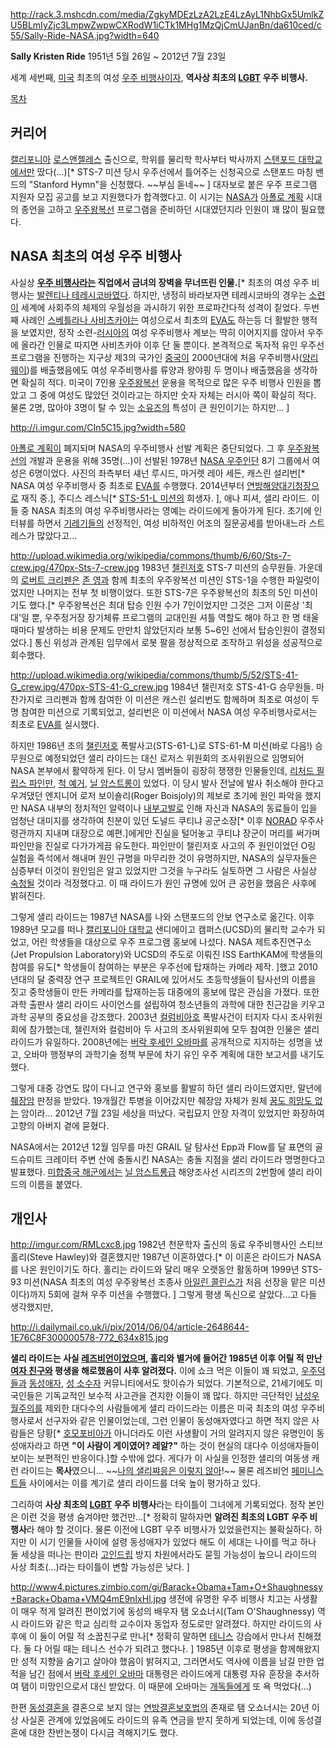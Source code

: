 http://rack.3.mshcdn.com/media/ZgkyMDEzLzA2LzE4LzAyL1NhbGx5UmlkZU5BLmIyZjc3LmpwZwpwCXRodW1iCTk1MHg1MzQjCmUJanBn/da610ced/c55/Sally-Ride-NASA.jpg?width=640

'''Sally Kristen Ride'''
1951년 5월 26일 ~ 2012년 7월 23일

세계 세번째, [[미국]] 최초의 여성 [[우주 비행사]]이자, '''역사상 최초의 [[LGBT]] 우주 비행사.'''

[[목차]]

== 커리어 ==
[[캘리포니아]] [[로스앤젤레스]] 출신으로, 학위를 물리학 학사부터 박사까지 [[스탠포드 대학교]]에서만 땄다(...)[* STS-7 미션 당시 우주선에서 틀어주는 신청곡으로 스탠포드 마칭 밴드의 "Stanford Hymn"을 신청했다. ~~부심 돋네~~ ] 대자보로 붙은 우주 프로그램 지원자 모집 공고를 보고 지원했다가 합격했다고. 이 시기는 [[NASA]]가 [[아폴로 계획]] 시대의 종언을 고하고 [[우주왕복선]] 프로그램을 준비하던 시대였던지라 인원이 꽤 많이 필요했다.

== NASA 최초의 여성 우주 비행사 ==
사실상 '''[[우주 비행사]]라는 직업에서 금녀의 장벽을 무너뜨린 인물.'''[* 최초의 여성 우주 비행사는 [[발렌티나 테레시코바]]였다. 하지만, 냉정히 바라보자면 테레시코바의 경우는 [[소련]]이 세계에 사회주의 체제의 우월성을 과시하기 위한 프로파간다적 성격이 짙었다. 두번째 사례인 [[스베틀라나 사비츠카야]]는 여성으로서 최초의 [[EVA]]도 하는등 더 활발한 행적을 보였지만, 정작 소련-[[러시아]]의 여성 우주비행사 계보는 딱히 이어지지를 않아서 우주에 올라간 인물로 따지면 사비츠카야 이후 단 둘 뿐이다. 본격적으로 독자적 유인 우주선 프로그램을 진행하는 지구상 제3의 국가인 [[중국]]이 2000년대에 처음 우주비행사([[양리웨이]])를 배출했음에도 여성 우주비행사를 류양과 왕야핑 두 명이나 배출했음을 생각하면 확실히 적다. 미국이 7인용 [[우주왕복선]] 운용을 목적으로 많은 우주 비행사 인원을 뽑았고 그 중에 여성도 많았던 것이라고는 하지만 숫자 자체는 러시아 쪽이 확실히 적다. 물론 2명, 많아야 3명이 탈 수 있는 [[소유즈]]의 특성이 큰 원인이기는 하지만... ]

http://i.imgur.com/CIn5C15.jpg?width=580

[[아폴로 계획]]이 폐지되며 NASA의 우주비행사 선발 계획은 중단되었다. 그 후 [[우주왕복선]]의 개발과 운용을 위해 35명(...)이 선발된 1978년 [[NASA 우주인단]] 8기 그룹에서 여성은 6명이었다. 사진의 좌측부터 섀넌 루시드, 마거렛 레아 세든, 캐스린 설리번[* NASA 여성 우주비행사 중 최초로 [[EVA]]를 수행했다. 2014년부터 [[연방해양대기청]]장으로 재직 중.], 주디스 레스닉[* [[챌린저호|STS-51-L 미션]]의 희생자. ], 애나 피셔, 샐리 라이드. 이들 중 NASA 최초의 여성 우주비행사라는 영예는 라이드에게 돌아가게 된다. 초기에 인터뷰를 하면서 [[기레기]]들의 선정적인, 여성 비하적인 어조의 질문공세를 받아내느라 스트레스가 많았다고...

http://upload.wikimedia.org/wikipedia/commons/thumb/6/60/Sts-7-crew.jpg/470px-Sts-7-crew.jpg
1983년 [[챌린저호]] STS-7 미션의 승무원들. 가운데의 [[로버트 크리펜]]은 [[존 영]]과 함께 최초의 우주왕복선 미션인 STS-1을 수행한 파일럿이었지만 나머지는 전부 첫 비행이었다. 또한 STS-7은 우주왕복선의 최초의 5인 미션이기도 했다.[* 우주왕복선은 최대 탑승 인원 수가 7인이었지만 그것은 그저 이론상 '최대'일 뿐, 우주정거장 장기체류 프로그램의 교대인원 셔틀 역할도 해야 하고 한 명 태울 때마다 발생하는 비용 문제도 만만치 않았던지라 보통 5~6인 선에서 탑승인원이 결정되었다.] 통신 위성과 관계된 임무에서 로봇 팔을 정상적으로 조작하고 위성을 성공적으로 회수했다.

http://upload.wikimedia.org/wikipedia/commons/thumb/5/52/STS-41-G_crew.jpg/470px-STS-41-G_crew.jpg
1984년 챌린저호 STS-41-G 승무원들. 마찬가지로 크리펜과 함께 참여한 이 미션은 캐스린 설리번도 함께하며 최초로 여성이 두 명 참여한 미션으로 기록되었고, 설리번은 이 미션에서 NASA 여성 우주비행사로서는 최초로 [[EVA]]를 실시했다.

하지만 1986년 초의 [[챌린저호]] 폭발사고(STS-61-L)로 STS-61-M 미션(바로 다음!) 승무원으로 예정되었던 샐리 라이드는 대신 로저스 위원회의 조사위원으로 임명되어 NASA 본부에서 활약하게 된다. 이 당시 멤버들이 굉장히 쟁쟁한 인물들인데, [[리처드 필립스 파인만]], [[척 예거]], [[닐 암스트롱]]이 있었다. 이 당시 발사 전날에 발사 취소해야 한다고 우겨댔던 엔지니어 로저 보이숄리(Roger Boisjoly)의 제보로 초기에 원인 파악을 했지만 NASA 내부의 정치적인 알력이나 [[내부고발]]로 인해 자신과 NASA의 동료들이 입을 엄청난 대미지를 생각하여 친분이 있던 도널드 쿠티냐 공군소장[* 이후 [[NORAD]] 우주사령관까지 지내며 대장으로 예편.]에게만 진실을 털어놓고 쿠티냐 장군이 머리를 써가며 파인만을 진실로 다가가게끔 유도한다. 파인만이 챌린저호 사고의 주 원인이었던 O링 실험을 즉석에서 해내며 원인 규명을 마무리한 것이 유명하지만, NASA의 실무자들은 심증부터 이것이 원인임은 알고 있었지만 그것을 누구라도 실토하면 그 사람은 사실상 [[숙청]]될 것이라 걱정했다고. 이 때 라이드가 원인 규명에 있어 큰 공헌을 했음은 사후에 밝혀진다.

그렇게 샐리 라이드는 1987년 NASA를 나와 스탠포드의 안보 연구소로 옮긴다. 이후 1989년 모교를 떠나 [[캘리포니아 대학교]] 샌디에이고 캠퍼스(UCSD)의 물리학 교수가 되었고, 어린 학생들을 대상으로 우주 프로그램 홍보에 나섰다. NASA 제트추진연구소(Jet Propulsion Laboratory)와 UCSD의 주도로 이뤄진 ISS EarthKAM에 학생들의 참여를 유도[* 학생들이 참여하는 부분은 우주선에 탑재하는 카메라 제작. ]했고 2010년대의 달 중력장 연구 프로젝트인 GRAIL에 있어서도 초등학생들이 탐사선의 이름을 짓고 중학생들이 만든 카메라를 탑재하는등 대중에의 홍보에 많은 관심을 가졌다. 또한 과학 출판사 샐리 라이드 사이언스를 설립하여 청소년들의 과학에 대한 친근감을 키우고 과학 공부의 중요성을 강조했다. 2003년 [[컬럼비아]]호 폭발사건이 터지자 다시 조사위원회에 참가했는데, 챌린저와 컬럼비아 두 사고의 조사위원회에 모두 참여한 인물은 샐리 라이드가 유일하다. 2008년에는 [[버락 후세인 오바마]]를 공개적으로 지지하는 성명을 냈고, 오바마 행정부의 과학기술 정책 부문에 차기 유인 우주 계획에 대한 보고서를 내기도 했다.

그렇게 대중 강연도 많이 다니고 연구와 홍보를 활발히 하던 샐리 라이드였지만, 말년에 [[췌장암]] 판정을 받았다. 19개월간 투병을 이어갔지만 췌장암 자체가 원체 [[틀렸어 이제 꿈이고 희망이고 없어|꿈도 희망도 없는]] 암이라... 2012년 7월 23일 세상을 떠났다. 국립묘지 안장 자격이 있었지만 화장하여 고향의 아버지 곁에 묻혔다.

NASA에서는 2012년 12월 임무를 마친 GRAIL 달 탐사선 Epp과 Flow를 달 표면의 골드슈미트 크레이터 주변 산에 충돌시킨 NASA는 충돌 지점을 샐리 라이드라 명명한다고 발표했다. [[미합중국 해군]]에서는 [[닐 암스트롱]]급 해양조사선 시리즈의 2번함에 샐리 라이드의 이름을 붙였다.

== 개인사 ==
http://imgur.com/RMLcxc8.jpg
1982년 천문학자 출신의 동료 우주비행사인 스티브 홀리(Steve Hawley)와 결혼했지만 1987년 이혼하였다.[* 이 이혼은 라이드가 NASA를 나온 원인이기도 하다. 홀리는 라이드와 달리 매우 오랫동안 활동하며 1999년 STS-93 미션(NASA 최초의 여성 우주왕복선 조종사 [[아일린 콜린스]]가 처음 선장을 맡은 미션이다)까지 5회에 걸쳐 우주 미션을 수행했다. ] 그렇게 평생 독신으로 살았다...고 다들 생각했지만,

http://i.dailymail.co.uk/i/pix/2014/06/04/article-2648644-1E76C8F300000578-772_634x815.jpg

'''샐리 라이드는 사실 [[레즈비언]]이었으며, 홀리와 별거에 들어간 1985년 이후 어릴 적 만난 [[여자 친구]]와 평생을 해로했음이 사후 알려졌다.''' 이에 쇼크 먹은 이들이 꽤 되었고, [[우주덕]]들과 [[동성애자]], [[성 소수자]] 커뮤니티에서도 핫이슈가 되었다. 기본적으로, 21세기에도 미국인들은 기독교적인 보수적 사고관을 견지한 이들이 꽤 많다. 하지만 극단적인 [[남성우월주의]]를 제외한 대다수의 사람들에게 샐리 라이드라는 이름은 미국 최초의 여성 우주비행사로서 선구자와 같은 인물이었는데, 그런 인물이 동성애자였다고 하면 적지 않은 사람들은 당황[* [[호모포비아]]가 아니더라도 이런 사생활이 거의 알려지지 않은 유명인이 동성애자라고 하면 '''"이 사람이 게이였어? 레알?"''' 하는 것이 현실의 대다수 이성애자들이 보이는 보편적인 반응이다.]할 수밖에 없다. 게다가 이 사실을 인정한 샐리의 여동생 캐런 라이드는 '''목사'''였으니... ~~[[나의 아스카는 그러지 않아|나의 샐리쨔응은 이렇지 않아]]!~~ 물론 레즈비언 [[페미니스트]]들 사이에서는 이를 계기로 샐리 라이드를 더욱 높이 평가하고 있다.

그리하여 '''사상 최초의 [[LGBT]] 우주 비행사'''라는 타이틀이 그녀에게 기록되었다. 정작 본인은 이런 것을 평생 숨겨야만 했건만...[* 정확히 말하자면 '''알려진 최초의 LGBT 우주 비행사'''라 해야 할 것이다. 물론 이전에 LGBT 우주 비행사가 있었을런지는 불확실하다. 하지만 이 시기 인물들 사이에 설령 동성애자가 있었다 해도 이 세대는 나이를 먹고 하나 둘 세상을 떠나는 판이라 [[고인드립]] 방지 차원에서라도 묻힐 가능성이 높으니 라이드의 사상 최초(...)라는 타이틀이 변할 가능성은 낮다. ]

http://www4.pictures.zimbio.com/gi/Barack+Obama+Tam+O+Shaughnessy+Barack+Obama+VMQ4mE9nIxHl.jpg
생전에 유명한 우주 비행사 치고는 사생활이 매우 적게 알려진 편이었기에 동성의 배우자 탬 오쇼너시(Tam O'Shaughnessy) 역시 라이드와 같은 학교 심리학 교수이자 동업자 정도로만 알려졌다. 하지만 라이드의 사후에 이 둘이 어릴 적 소꿉친구로 만나[* 정확히 말하면 [[테니스]] 강습에서 만나서 친해졌다. 둘 다 어릴 때는 테니스 선수가 되려고 했다나. ] 1985년 이후로 평생을 함께해왔지만 성적 지향을 숨기고 살아야 했음이 밝혀지고, 그러면서도 역사에 이름을 남길 만한 업적을 남긴 점에서 [[버락 후세인 오바마]] 대통령은 라이드에게 대통령 자유 훈장을 추서하여 탬이 미망인으로서 대신 받았다. 이 때문에 오바마는 [[개독]]들에게 또 욕 먹었다(...)

한편 [[동성결혼]]을 결혼으로 보지 않는 [[연방결혼보호법]]의 존재로 탬 오쇼너시는 20년 이상 사실혼 관계에 있었음에도 라이드의 유족 연금을 받지 못하게 되었는데, 이에 동성결혼에 대한 찬반논쟁이 다시금 격해지기도 했다.
